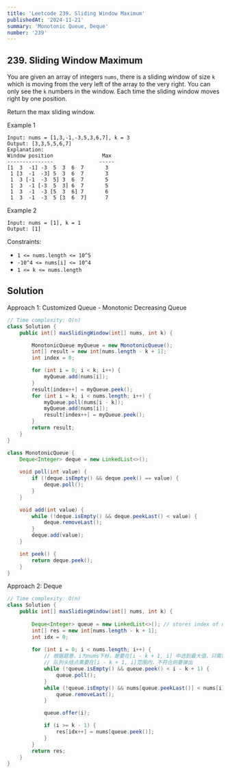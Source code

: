 ```yaml
---
title: 'Leetcode 239. Sliding Window Maximum'
publishedAt: '2024-11-21'
summary: 'Monotonic Queue, Deque'
number: '239'
---
```


## 239. Sliding Window Maximum
You are given an array of integers `nums`, there is a sliding window of size `k` which is moving from the very left of the array to the very right. 
You can only see the `k` numbers in the window. Each time the sliding window moves right by one position.

Return the max sliding window.


Example 1
`````
Input: nums = [1,3,-1,-3,5,3,6,7], k = 3
Output: [3,3,5,5,6,7]
Explanation: 
Window position                Max
---------------               -----
[1  3  -1] -3  5  3  6  7       3
 1 [3  -1  -3] 5  3  6  7       3
 1  3 [-1  -3  5] 3  6  7       5
 1  3  -1 [-3  5  3] 6  7       5
 1  3  -1  -3 [5  3  6] 7       6
 1  3  -1  -3  5 [3  6  7]      7
`````

Example 2
`````
Input: nums = [1], k = 1
Output: [1]
`````

Constraints:

- `1 <= nums.length <= 10^5`
- `-10^4 <= nums[i] <= 10^4`
- `1 <= k <= nums.length`

## Solution
Approach 1: Customized Queue - Monotonic Decreasing Queue
````JAVA
// Time complexity: O(n)
class Solution {
    public int[] maxSlidingWindow(int[] nums, int k) {

        MonotonicQueue myQueue = new MonotonicQueue();
        int[] result = new int[nums.length - k + 1];
        int index = 0;

        for (int i = 0; i < k; i++) {
            myQueue.add(nums[i]);
        }
        result[index++] = myQueue.peek(); 
        for (int i = k; i < nums.length; i++) {
            myQueue.poll(nums[i - k]);
            myQueue.add(nums[i]);
            result[index++] = myQueue.peek();
        }
        return result;
    }
}

class MonotonicQueue {
    Deque<Integer> deque = new LinkedList<>();
    
    void poll(int value) {
        if (!deque.isEmpty() && deque.peek() == value) {
            deque.poll();
        }
    }

    void add(int value) {
        while (!deque.isEmpty() && deque.peekLast() < value) {
            deque.removeLast();
        }
        deque.add(value);
    }

    int peek() {
        return deque.peek();
    }
}
````

Approach 2: Deque
````JAVA
// Time complexity: O(n)
class Solution {
    public int[] maxSlidingWindow(int[] nums, int k) {
        
        Deque<Integer> queue = new LinkedList<>(); // stores index of nums
        int[] res = new int[nums.length - k + 1];
        int idx = 0;
        
        for (int i = 0; i < nums.length; i++) {
            // 根据题意，i为nums下标，是要在[i - k + 1, i] 中选到最大值，只需要保证两点
            // 队列头结点需要在[i - k + 1, i]范围内，不符合则要弹出
            while (!queue.isEmpty() && queue.peek() < i - k + 1) {
                queue.poll();
            }
            while (!queue.isEmpty() && nums[queue.peekLast()] < nums[i]) {
                queue.removeLast();
            }

            queue.offer(i);

            if (i >= k - 1) {
                res[idx++] = nums[queue.peek()];
            }
        }
        return res;
    }
}
````